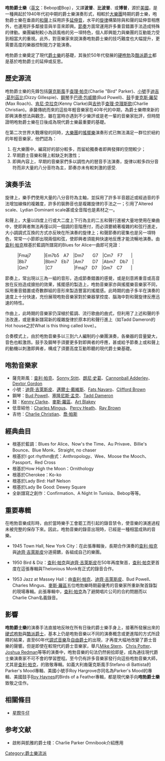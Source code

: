 {{no footnotes|time=2017-09-26T08:06:27+00:00}}
{{refimprove|time=2017-09-26T08:06:27+00:00}}
'''咆勃爵士樂'''（[[英文|英文]]：Bebop或Bop），又譯'''波普'''、'''比波普'''、或'''博普'''，源於[[美國|美國]]，是一種興起於1940年代初中期的爵士樂演奏形式，相較於[[大樂團|大樂團]]時期的爵士樂，咆勃爵士樂在垂直的[[和聲|和聲]]上採用許多[[紧张感|延伸音]]，水平的[[旋律|旋律]]構築除與和聲的延伸音相應外，也運用許多鄰接音與半音來即興。[[節奏|節奏]]方面常運用許多重音錯置手法造成特殊的律動。樂團編制較小為該風格的另一項特色，個人即興能力與樂團的互動能力受到相當大的重視。此外，對音樂家來說演奏咆勃爵士樂的技巧難度也大幅提升，更需要高度的樂器控制能力才能演奏。

咆勃爵士樂奠定了現代[[爵士樂|爵士樂]]的基礎，其後於50年代發展的[[硬咆勃|硬咆勃]]及[[酷派爵士|酷派爵士]]都是基於咆勃爵士的延伸或反思。

==歷史源流==
咆勃爵士樂的先鋒包括[[薩克斯風|薩克斯風]]手[[查利·帕克|查理·帕克]](Charlie "Bird" Parker)、[[小號|小號]]手[[迪吉·葛列茲比|迪吉·葛列茲比]](Dizzy Gillespie)、[[鋼琴|鋼琴]]手[[巴德·包威爾|巴德·包威爾]](Bud Powell)、[[鼓|鼓]]手[[麥克斯·羅契|麥克斯·羅契]](Max Roach)、[[肯尼·克拉克|肯尼·克拉克]](Kenny Clarke)與[[吉他|吉他]]手[[查理·克理斯欽|查理·克理斯欽]](Charlie Christian)。承襲傳統而來的這些年輕音樂家在40年代的中期，為爵士樂帶來新的即興演奏想法與觀念，雖在當時亦遇到不少樂評或是老一輩的音樂家批評，但時間證明咆勃爵士樂在日後成為現代爵士樂最重要的基礎。

在第二次世界大戰爆發的同時，[[大樂團|大樂團]]的[[搖擺樂|搖擺樂]]演奏形式已無法滿足一群位於紐約的年輕音樂家，他們認為：
#在大樂團中，編寫好的部分較多，而留給獨奏者即興發揮的空間較少；
#早期爵士音樂和聲上較缺乏刺激性；
#即興內容上，早期的音樂家們多以調性內的琶音手法演奏，旋律以較多四分音符而非大量的八分音符為主，節奏亦未有較刺激的感受.

==演奏手法==
旋律上，樂手們使用大量的八分音符為主軸，並採用了許多半音趨近或經過音的手法增加線條的複雜度，許多的裝飾音也是複雜旋律的手法之一；引用了Altered scale、Lydian Dominant scale甚或全音階也是素材之一。

和聲上，大量以四度上行或大二度上下行為主的二五和聲行進被大量地使用在樂曲中，使即興者無法再僅以同一個調的音階應付，而必須要繞著複雜的和弦行進走，大小調調式互換的方式亦反映在所演奏的旋律上；和聲節奏的密集也是另一項特色，常常一小節即出現兩個和弦，使即興者須能夠快速地反應才能流暢地演奏。由[[查利·帕克|查利·帕克]]根基於藍調所譜寫的Blues for Alice一曲即可見證：

:|Fmaj7　　　|Em7b5　A7　|Dm7　　G7　|Cm7　F7　　|
:|Bb7　　　　|Bbm7　Eb7　|Am7　　D7　|Abm7　Db7　|
:|Gm7　　　　|C7　　　　　|Fmaj7　D7　|Gm7　C7　　|

節奏上，常出現以三為一組的音形，造成節奏錯置的感覺，或是刻意將重音或高音放在反拍造成搶拍的效果，搖擺感的製造上，咆勃音樂家亦與搖擺樂音樂家不同，採用重音錯置或奇數群組的音形來製造豐富的搖擺感。此時期的曲子多半在演奏的速度上十分快速，充份展現咆勃音樂家對於樂器掌控度、腦海中對和聲旋律反應迅速的特性。

作曲上，此時期的音樂家仍深植於藍調、流行歌曲的曲式，但利用了上述和聲的手法改進，或是重新譜寫新的複雜旋律於原本的和聲行進上（如Tadd Dameron的Hot house之於What is this thing called love）。

合奏模式上，由於咆勃音樂多以三到六人編制的小樂團演奏，各樂器的音量變大，音色也較激昂。鼓手及鋼琴手須要更多對即興者的呼應，甚或給予節奏上或和聲上的動機以刺激即興者，構成了須要高度互動聆聽的現代爵士樂基礎。

==咆勃音樂家==
*薩克斯風：[[查利·帕克|查利·帕克]]、[[Sonny_Stitt|Sonny Stitt]]、[[朗尼·史葛|朗尼·史葛]]、[[Cannonball_Adderley|Cannonball Adderley]]、[[Dextor_Gordon|Dextor Gordon]]
*小號：[[迪齊·吉萊斯皮|迪齊·吉萊斯皮]]、[[邁爾士·戴維斯|邁爾士·戴維斯]]、[[Fats_Navaro|Fats Navaro]]、[[Clifford_Brown|Clifford Brown]]
*鋼琴：[[Bud_Powell|Bud Powell]]、[[塞隆尼斯·孟克|塞隆尼斯·孟克]]、[[Tadd_Dameron|Tadd Dameron]]
*鼓：[[Kenny_Clarke|Kenny Clarke]]、[[麥斯·羅區|麥斯·羅區]]、[[Art_Blakey|Art Blakey]]
*低音結他：[[Charles_Mingus|Charles Mingus]]、[[Percy_Heath|Percy Heath]]、[[Ray_Brown|Ray Brown]]
*吉他：[[Charlie_Christian|Charlie Christian]]、[[喬·帕斯|喬·帕斯]]

==經典曲目==
*根基於藍調：Blues for Alice、Now's the Time、Au Privave、Billie's Bounce、Blue Monk、Straight, no chaser
*根基於I got rhythm曲式：Anthropology、Wee、Moose the Mooch、Passport、Red Cross
*根基於How High the Moon：Ornithology
*根基於Cherokee：Ko-ko
*根基於Lady Bird: Half Nelson
*根基於Lady Be Good: Dewey Square
*全新譜寫之創作：Confirmation、A Night In Tunisia、Bebop等等。

==重要專輯==
在咆勃音樂成形時，由於當時樂手工會罷工而引起的錄音禁令，使音樂的演進過程未被完整的保存下來。因此，咆勃音樂的錄音出現時，已經是一種相當成熟的音樂。

*1945 Town Hall, New York City：在此張專輯後，長期合作演奏的[[查利·帕克|查利·帕克]]與[[迪齊·吉萊斯皮|迪齊·吉萊斯皮]]分道揚鑣，各組成自己的樂團。

*1950 Bird & Diz：[[查利·帕克|查利·帕克]]與[[迪齊·吉萊斯皮|迪齊·吉萊斯皮]]在50年再度聚首，[[查利·帕克|查利·帕克]]更首度在這張專輯與Thelonious Monk有正式的錄音合作。

*1953 Jazz at Massey Hall：由[[查利·帕克|查利·帕克]]、[[迪齊·吉萊斯皮|迪齊·吉萊斯皮]]、Bud Powell、Charles Mingus、[[麥斯·羅區|麥斯·羅區]]五位咆勃樂時期最優秀的音樂家所重新聚首錄製的現場專輯。此張專輯中，[[查利·帕克|查利·帕克]]為了避開唱片公司的合約問題而以Charlie Chan名義錄音。

==影響==
'''咆勃爵士樂'''的演奏手法直接地反映在所有日後的爵士樂手身上，接著所發展出來的[[硬式咆勃|硬式咆勃]]與[[冷爵士樂|酷派爵士]]，基本上仍是咆勃音樂以不同的演奏概念或更進階的方式所詮釋的結果，直至60年代[[調式音樂|調式音樂]]及[[自由爵士|自由爵士]]的出現，才再度大幅地改變了爵士音樂的聲響。但是即使在較現代的爵士音樂家，舉凡[[Mike_Stern|Mike Stern]]、[[Chris_Potter|Chris Potter]]、[[Joshua_Redman|Joshua Redman]]等等的演奏中，咆勃音樂的句法仍然俯拾即是，成為通往現代爵士樂演奏家不可不會的學習歷程。至今仍有許多音樂家發行向這些咆勃音樂大師，尤其是[[查利·帕克|查利·帕克]]，的致敬專輯。如義大利裔薩克斯風手Stefano di Battista的Parker's Mood專輯、美國小號手Roy Hargrove亦同名為Parker's Mood的專輯、美國鼓手[[Roy_Haynes|Roy Haynes]]的Birds of a Feather專輯，都是現代樂手向'''咆勃爵士樂'''致敬之佳作。

==相關條目==
*[[星際牛仔|星際牛仔]]

==参考文献==
<div class="references-small">
*啟彬與凱雅的爵士棧：Charlie Parker Omnibook介紹應用
</div>

{{jazz}}

[[Category:爵士樂流派|Category:爵士樂流派]]